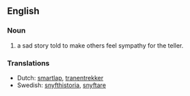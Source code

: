 ==English==
=== Noun ===
#a sad story told to make others feel sympathy for the teller.

=== Translations ===
*Dutch: [[smartlap]], [[tranentrekker]]
*Swedish: [[snyfthistoria]], [[snyftare]]